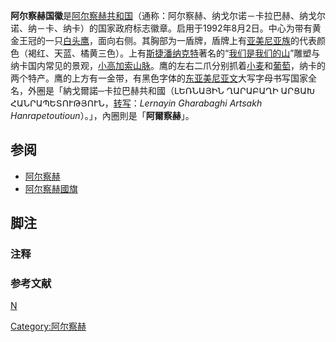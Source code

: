 {{Infobox Coat of arms
|name             = 阿尔察赫国徽
|image            = Emblem of the Republic of Artsakh.svg
|image_width      = 250 
|middle           = Coat of arms of Armenia.svg
|middle_width     = 200
|middle_caption   = [[亚美尼亚国徽|亚美尼亚国徽]]
|lesser           = Arms of Artsakh.svg
|lesser_alt       = 
|lesser_width     = 200
|lesser_caption   = 小国徽
|armiger          = {{NKR}}
|year_adopted     = 1992年8月2日
|crest            = 
|shield           = 中心为带有黄金王冠的一只[[白头鹰|白头鹰]]，面向右侧。其胸部为一盾牌，盾牌上有[[亚美尼亚人|亚美尼亚族]]的代表颜色（褐红、天蓝、橘黄三色）。
|supporters       = 上有[[斯捷潘纳克特|斯捷潘纳克特]]著名的“[[我们是我们的山|我们是我们的山]]”雕塑与阿尔察赫国内常见的景观，[[小高加索山脉|小高加索山脉]]。鹰的左右二爪分别抓着[[小麦|小麦]]和[[葡萄|葡萄]]，纳卡的两个特产。
|other_elements   =有[[斯捷潘纳克特|斯捷潘纳克特]]著名的“[[我们是我们的山|我们是我们的山]]”雕塑与阿尔察赫国内常见的景观，[[小高加索山脉|小高加索山脉]]。鹰的左右二爪分别抓着[[小麦|小麦]]和[[葡萄|葡萄]]，纳卡的两个特产。鹰的上方有一金带，有黑色字体的[[亚美尼亚文|东亚美尼亚文]]大写字母书写国家全名，外圈是「納戈爾諾─卡拉巴赫共和國（ԼԵՌՆԱՅԻՆ ՂԱՐԱԲԱՂԻ  ԱՐՑԱԽ  ՀԱՆՐԱՊԵՏՈՒԹՅՈՒՆ，[[转写|转写]]：''Lernayin Gharabaghi Artsakh Hanrapetoutioun''）。
|motto            = {{lang-hy|Լեռնային Ղարաբաղի Հանրապետություն-Արցախ}}<br>"Artsakh Republic of Mountainous Karabakh"
|earlier_versions = 
|use              = 
}}
'''阿尔察赫国徽'''是[[阿尔察赫共和国|阿尔察赫共和国]]（通称：阿尔察赫、纳戈尔诺－卡拉巴赫、纳戈尔诺、纳－卡、纳卡）的国家政府标志徽章。启用于1992年8月2日。中心为带有黄金王冠的一只[[白头鹰|白头鹰]]，面向右侧。其胸部为一盾牌，盾牌上有[[亚美尼亚人|亚美尼亚族]]的代表颜色（褐红、天蓝、橘黄三色）。上有[[斯捷潘纳克特|斯捷潘纳克特]]著名的“[[我们是我们的山|我们是我们的山]]”雕塑与纳卡国内常见的景观，[[小高加索山脉|小高加索山脉]]。鹰的左右二爪分别抓着[[小麦|小麦]]和[[葡萄|葡萄]]，纳卡的两个特产。鹰的上方有一金带，有黑色字体的[[亚美尼亚语|东亚美尼亚文]]大写字母书写国家全名，外圈是「納戈爾諾─卡拉巴赫共和國（ԼԵՌՆԱՅԻՆ ՂԱՐԱԲԱՂԻ  ԱՐՑԱԽ  ՀԱՆՐԱՊԵՏՈՒԹՅՈՒՆ，[[转写|转写]]：''Lernayin Gharabaghi Artsakh Hanrapetoutioun''）。{{RefTag|1={{Cite web|url=http://flagspot.net/flags/az-artsa.html|title=Artsakh / Nagorno-Karabakh|publisher=Flags of the World|language=en|accessdate=2010-11-25}}}}」，內圈則是「'''阿爾察赫'''」。

== 参阅 ==
* [[阿尔察赫|阿尔察赫]]
* [[阿尔察赫國旗|阿尔察赫國旗]]

== 脚注 ==
=== 注释 ===
<div class="references-small">
{{NoteFoot}}
</div>

=== 参考文献 ===
<div class="references-small">
{{RefFoot}}
</div>
<references group="参"/>

{{亚洲题目|国徽}}
{{欧洲题目|国徽}}

[[分类:国徽|N]]
[[Category:阿尔察赫|Category:阿尔察赫]]